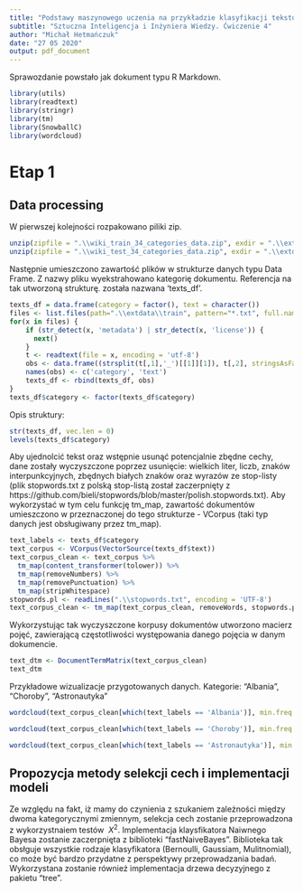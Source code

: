 ```yaml
---
title: "Podstawy maszynowego uczenia na przykładzie klasyfikacji tekstu"
subtitle: "Sztuczna Inteligencja i Inżyniera Wiedzy. Ćwiczenie 4"
author: "Michał Hetmańczuk"
date: "27 05 2020"
output: pdf_document
---
```

Sprawozdanie powstało jak dokument typu R Markdown.
```r
library(utils)
library(readtext)
library(stringr)
library(tm)
library(SnowballC)
library(wordcloud)
```
# Etap 1
## Data processing
W pierwszej kolejności rozpakowano piliki zip.
```r
unzip(zipfile = ".\\wiki_train_34_categories_data.zip", exdir = ".\\extdata\\train")
unzip(zipfile = ".\\wiki_test_34_categories_data.zip", exdir = ".\\extdata\\train")
```
Następnie umieszczono zawartość plików w strukturze danych typu Data Frame. Z nazwy pliku wyekstrahowano kategorię dokumentu. Referencja na tak utworzoną strukturę. została nazwana 'texts_df'.
```r
texts_df = data.frame(category = factor(), text = character())
files <- list.files(path=".\\extdata\\train", pattern="*.txt", full.names=TRUE, recursive=FALSE)
for(x in files) {
    if (str_detect(x, 'metadata') | str_detect(x, 'license')) {
      next()
    }
    t <- readtext(file = x, encoding = 'utf-8')
    obs <- data.frame((strsplit(t[,1],'_')[[1]][1]), t[,2], stringsAsFactors = FALSE)
    names(obs) <- c('category', 'text')
    texts_df <- rbind(texts_df, obs)
}
texts_df$category <- factor(texts_df$category)
```
Opis struktury:
```r
str(texts_df, vec.len = 0)
levels(texts_df$category)
```
Aby ujednolcić tekst oraz wstępnie usunąć potencjalnie zbędne cechy, dane zostały wyczyszczone poprzez usunięcie: wielkich liter, liczb, znaków interpunkcyjnych, zbędnych białych znaków oraz wyrazów ze stop-listy (plik stopwords.txt z polską stop-listą został zaczerpnięty z https://github.com/bieli/stopwords/blob/master/polish.stopwords.txt). Aby wykorzystać w tym celu funkcję tm_map, zawartość dokumentów umieszczono w przeznaczonej do tego strukturze - VCorpus (taki typ danych jest obsługiwany przez tm_map).
```r
text_labels <- texts_df$category
text_corpus <- VCorpus(VectorSource(texts_df$text))
text_corpus_clean <- text_corpus %>%
  tm_map(content_transformer(tolower)) %>%
  tm_map(removeNumbers) %>%
  tm_map(removePunctuation) %>%
  tm_map(stripWhitespace)
stopwords.pl <- readLines(".\\stopwords.txt", encoding = 'UTF-8')
text_corpus_clean <- tm_map(text_corpus_clean, removeWords, stopwords.pl)
```
Wykorzystując tak wyczyszczone korpusy dokumentów utworzono macierz pojęć, zawierającą częstotliwości występowania danego pojęcia w danym dokumencie. 
```r
text_dtm <- DocumentTermMatrix(text_corpus_clean)
text_dtm
```
Przykładowe wizualizacje przygotowanych danych. 
Kategorie: "Albania", "Choroby", "Astronautyka" 
```r
wordcloud(text_corpus_clean[which(text_labels == 'Albania')], min.freq = 50, random.order = FALSE)

wordcloud(text_corpus_clean[which(text_labels == 'Choroby')], min.freq = 50, random.order = FALSE)

wordcloud(text_corpus_clean[which(text_labels == 'Astronautyka')], min.freq = 50, random.order = FALSE)

``` 


## Propozycja metody selekcji cech i implementacji modeli
Ze względu na fakt, iż mamy do czynienia z szukaniem zależności między dwoma kategorycznymi zmiennym, selekcja cech zostanie przeprowadzona z wykorzystnaiem testów $\ X^2$.
Implementacja klaysfikatora Naiwnego Bayesa zostanie zaczerpnięta z biblioteki "fastNaiveBayes". Biblioteka tak obsłguje wszystkie rodzaje klasyfikatora (Bernoulli, Gaussiam, Mulitnomial), co może być bardzo przydatne z perspektywy przeprowadzania badań. Wykorzystana zostanie również implementacja drzewa decyzyjnego z pakietu "tree".

